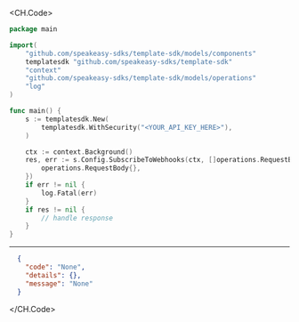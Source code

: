 
<CH.Code>
```go SubscribeToWebhooks.go
package main

import(
	"github.com/speakeasy-sdks/template-sdk/models/components"
	templatesdk "github.com/speakeasy-sdks/template-sdk"
	"context"
	"github.com/speakeasy-sdks/template-sdk/models/operations"
	"log"
)

func main() {
    s := templatesdk.New(
        templatesdk.WithSecurity("<YOUR_API_KEY_HERE>"),
    )

    ctx := context.Background()
    res, err := s.Config.SubscribeToWebhooks(ctx, []operations.RequestBody{
        operations.RequestBody{},
    })
    if err != nil {
        log.Fatal(err)
    }
    if res != nil {
        // handle response
    }
}
```
---

```json Example Response
  {
    "code": "None",
    "details": {},
    "message": "None"
  }
```
</CH.Code>
